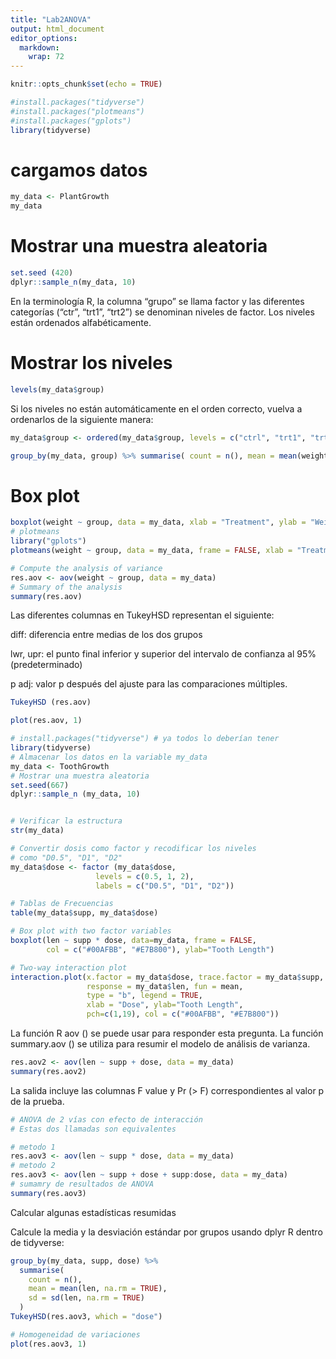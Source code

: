 ```yaml
---
title: "Lab2ANOVA"
output: html_document
editor_options: 
  markdown: 
    wrap: 72
---
```


```r
knitr::opts_chunk$set(echo = TRUE)
```

```r
#install.packages("tidyverse")
#install.packages("plotmeans")
#install.packages("gplots")
library(tidyverse)
```

# cargamos datos

```r
my_data <- PlantGrowth
my_data
```

# Mostrar una muestra aleatoria

```r
set.seed (420)
dplyr::sample_n(my_data, 10)
```

En la terminología R, la columna "grupo" se llama factor y las
diferentes categorías ("ctr", "trt1", "trt2") se denominan niveles de
factor. Los niveles están ordenados alfabéticamente.

# Mostrar los niveles

```r
levels(my_data$group)
```

Si los niveles no están automáticamente en el orden correcto, vuelva a
ordenarlos de la siguiente manera:

```r
my_data$group <- ordered(my_data$group, levels = c("ctrl", "trt1", "trt2"))

group_by(my_data, group) %>% summarise( count = n(), mean = mean(weight, na.rm = TRUE), sd = sd(weight, na.rm = TRUE) )
```

# Box plot

```r
boxplot(weight ~ group, data = my_data, xlab = "Treatment", ylab = "Weight", frame = FALSE, col = c("#00AFBB", "#E7B800", "#FC4E07")) 
# plotmeans 
library("gplots") 
plotmeans(weight ~ group, data = my_data, frame = FALSE, xlab = "Treatment", ylab = "Weight", main="Mean Plot with 95% CI")
```

```r
# Compute the analysis of variance
res.aov <- aov(weight ~ group, data = my_data)
# Summary of the analysis
summary(res.aov)
```

Las diferentes columnas en TukeyHSD representan el siguiente:

diff: diferencia entre medias de los dos grupos

lwr, upr: el punto final inferior y superior del intervalo de confianza
al 95% (predeterminado)

p adj: valor p después del ajuste para las comparaciones múltiples.

```r
TukeyHSD (res.aov)
```

```r
plot(res.aov, 1)
```

```r
# install.packages("tidyverse") # ya todos lo deberían tener
library(tidyverse)
# Almacenar los datos en la variable my_data
my_data <- ToothGrowth
# Mostrar una muestra aleatoria
set.seed(667)
dplyr::sample_n (my_data, 10)


# Verificar la estructura
str(my_data)

```

```r
# Convertir dosis como factor y recodificar los niveles
# como "D0.5", "D1", "D2"
my_data$dose <- factor (my_data$dose,
                   levels = c(0.5, 1, 2),
                   labels = c("D0.5", "D1", "D2"))

# Tablas de Frecuencias
table(my_data$supp, my_data$dose)

# Box plot with two factor variables
boxplot(len ~ supp * dose, data=my_data, frame = FALSE, 
        col = c("#00AFBB", "#E7B800"), ylab="Tooth Length")

# Two-way interaction plot
interaction.plot(x.factor = my_data$dose, trace.factor = my_data$supp, 
                 response = my_data$len, fun = mean, 
                 type = "b", legend = TRUE, 
                 xlab = "Dose", ylab="Tooth Length",
                 pch=c(1,19), col = c("#00AFBB", "#E7B800"))

```

La función R aov () se puede usar para responder esta pregunta. La
función summary.aov () se utiliza para resumir el modelo de análisis de
varianza.

```r
res.aov2 <- aov(len ~ supp + dose, data = my_data)
summary(res.aov2)
```

La salida incluye las columnas F value y Pr (\> F) correspondientes al
valor p de la prueba.

```r
# ANOVA de 2 vías con efecto de interacción
# Estas dos llamadas son equivalentes

# metodo 1
res.aov3 <- aov(len ~ supp * dose, data = my_data)
# metodo 2
res.aov3 <- aov(len ~ supp + dose + supp:dose, data = my_data)
# sumamry de resultados de ANOVA
summary(res.aov3)

```

Calcular algunas estadísticas resumidas

Calcule la media y la desviación estándar por grupos usando dplyr R
dentro de tidyverse:

```r
group_by(my_data, supp, dose) %>%
  summarise(
    count = n(),
    mean = mean(len, na.rm = TRUE),
    sd = sd(len, na.rm = TRUE)
  )
TukeyHSD(res.aov3, which = "dose")
```

```r
# Homogeneidad de variaciones
plot(res.aov3, 1)
```
